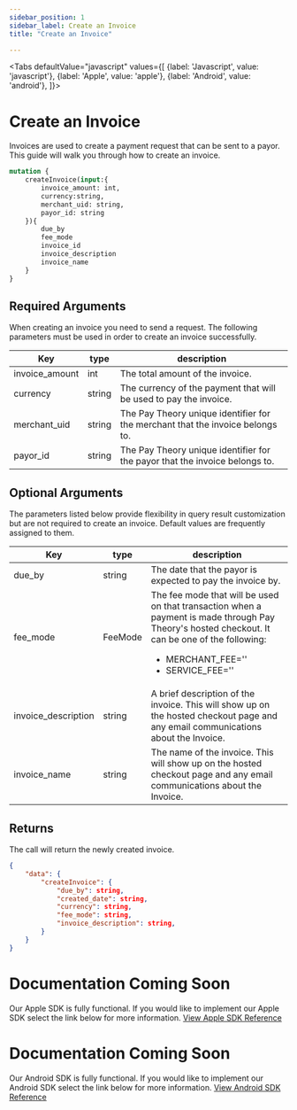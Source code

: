 ```yaml
---
sidebar_position: 1
sidebar_label: Create an Invoice
title: "Create an Invoice"

---
```



<Tabs
  defaultValue="javascript"
  values={[
    {label: 'Javascript', value: 'javascript'},
    {label: 'Apple', value: 'apple'},
    {label: 'Android', value: 'android'},
  ]}>
  <TabItem value="javascript">

# Create an Invoice
Invoices are used to create a payment request that can be sent to a payor. This guide will walk you through how to create an invoice.

```graphql
mutation {
    createInvoice(input:{
        invoice_amount: int,
        currency:string,
        merchant_uid: string,
        payor_id: string
    }){
        due_by
        fee_mode
        invoice_id
        invoice_description
        invoice_name
    }
}

```

## Required Arguments
When creating an invoice you need to send a request. The following parameters must be used in order to create an invoice successfully.

|Key                |type         |       description                     |
|-------------------|-------------|---------------------------------------|     
| invoice_amount            |int        |The total amount of the invoice.|
| currency      |string      |The currency of the payment that will be used to pay the invoice.|
| merchant_uid      |string      |The Pay Theory unique identifier for the merchant that the invoice belongs to.|
| payor_id  |string    |The Pay Theory unique identifier for the payor that the invoice belongs to.|

## Optional Arguments
The parameters listed below provide flexibility in query result customization but are not required to create an invoice. Default values are frequently assigned to them.

|Key                 |type             |description                                 |
|---------------------|-----------------|--------------------------------------------|    
| due_by      |string     | The date that the payor is expected to pay the invoice by.|
| fee_mode          |FeeMode     |The fee mode that will be used on that transaction when a payment is made through Pay Theory's hosted checkout. It can be one of the following: <ul><li>MERCHANT_FEE=''</li><li>SERVICE_FEE=''</li></ul>|
| invoice_description        |string     | A brief description of the invoice. This will show up on the hosted checkout page and any email communications about the Invoice.|
| invoice_name         |string        |The name of the invoice. This will show up on the hosted checkout page and any email communications about the Invoice. |

## Returns
The call will return the newly created invoice.
```JSON
{
    "data": {
        "createInvoice": {
            "due_by": string,
            "created_date": string,
            "currency": string,
            "fee_mode": string,
            "invoice_description": string,
        }
    }
}
```

</TabItem>
  <TabItem value="apple">

# Documentation Coming Soon
Our Apple SDK is fully functional. If you would like to implement our Apple SDK select the link below for more information.
<a href= "../../../sdk/apple/MAIN" class="button button--primary button--md">View Apple SDK Reference</a>

  </TabItem>

  <TabItem value="android">

# Documentation Coming Soon
Our Android SDK is fully functional. If you would like to implement our Android SDK select the link below for more information.
<a href= "../../../sdk/android/MAIN" class="button button--primary button--md">View Android SDK Reference</a>

  </TabItem>

</Tabs>
